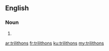 ==English==

===Noun===
{{head|en|plural}}

# {{plural of|trilithon|lang=en|nocat=1}}

[[ar:trilithons]]
[[fr:trilithons]]
[[ku:trilithons]]
[[my:trilithons]]